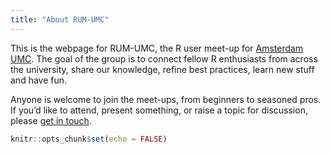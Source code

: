 ```yaml
---
title: "About RUM-UMC"
---
```


This is the webpage for RUM-UMC, the R user meet-up for [Amsterdam UMC](https://www.amsterdamumc.org/en/organization/amsterdam-umc.htm). The goal of the group is to connect fellow R enthusiasts from across the university, share our knowledge, refine best practices, learn new stuff and have fun.

Anyone is welcome to join the meet-ups, from beginners to seasoned pros. If you'd like to attend, present something, or raise a topic for discussion, please [get in touch](mailto:s.h.langton@amsterdamumc.nl).


```r
knitr::opts_chunk$set(echo = FALSE)
```
